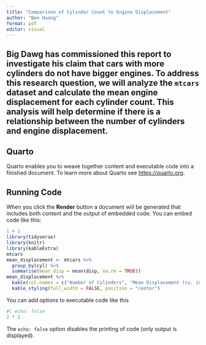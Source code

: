 ```yaml
---
title: "Comparison of Cylindar Count to Engine Displacement"
author: "Ben Huang"
format: pdf
editor: visual
---
```

Big Dawg has commissioned this report to investigate his claim that cars with more cylinders do not have bigger engines. To address this research question, we will analyze the `mtcars` dataset and calculate the mean engine displacement for each cylinder count. This analysis will help determine if there is a relationship between the number of cylinders and engine displacement.
---

## Quarto

Quarto enables you to weave together content and executable code into a finished document. To learn more about Quarto see <https://quarto.org>.

## Running Code

When you click the **Render** button a document will be generated that includes both content and the output of embedded code. You can embed code like this:

```r
1 + 1
library(tidyverse)
library(knitr)
library(kableExtra)
mtcars
mean_displacement <- mtcars %>%
  group_by(cyl) %>%
  summarise(mean_disp = mean(disp, na.rm = TRUE))
mean_displacement %>%
  kable(col.names = c("Number of Cylinders", "Mean Displacement (cu. in.)")) %>%
  kable_styling(full_width = FALSE, position = "center")
```

You can add options to executable code like this

```r
#| echo: false
2 * 2
```

The `echo: false` option disables the printing of code (only output is displayed).
